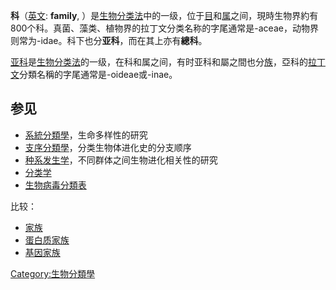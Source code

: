 {{Expand language|1=en|time=2020-10-03T05:38:13+00:00}}
{{生物分类法}}
{{Biological classification}}

'''科'''（[[英文|英文]]: '''family''', {{lang-la|''familia''}}）是[[生物分类法|生物分类法]]中的一级，位于[[目_(生物)|目]]和[[属_(生物)|属]]之间，現時生物界約有800个科。真菌、藻类、植物界的拉丁文分类名称的字尾通常是-aceae，动物界则常为-idae。科下也分'''亚科'''，而在其上亦有'''總科'''。

[[亚科|亚科]]是[[生物分类法|生物分类法]]的一级，在科和属之间，有时亚科和屬之間也分[[族_(生物)|族]]，亞科的[[拉丁文|拉丁文]]分類名稱的字尾通常是-oideae或-inae。

==参见==
*[[系統分類學|系統分類學]]，生命多样性的研究
*[[支序分類學|支序分類學]]，分类生物体进化史的分支顺序
*[[种系发生学|种系发生学]]，不同群体之间生物进化相关性的研究
*[[分类学|分类学]]
*[[生物病毒分類表|生物病毒分類表]]

;比较：
*[[家族|家族]]
*[[蛋白质家族|蛋白质家族]]
*[[基因家族|基因家族]]

{{Taxonomic ranks}}
{{Authority control}}
[[Category:生物分類學|Category:生物分類學]]